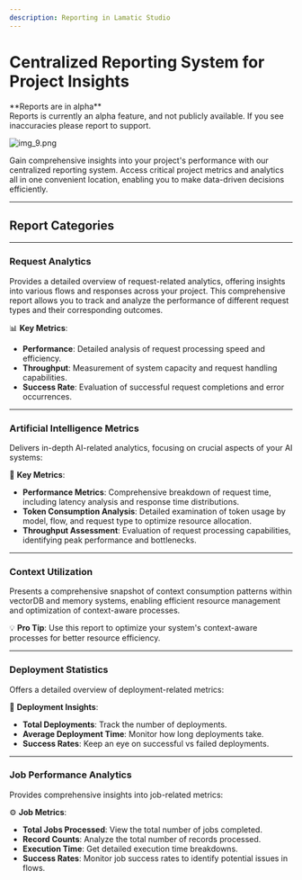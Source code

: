 ```yaml
---
description: Reporting in Lamatic Studio
---
```

# **Centralized Reporting System for Project Insights**

<Callout type="warning" emoji="🧪">
    **Reports are in alpha** <br/>
    Reports is currently an alpha feature, and not publicly available. If you see inaccuracies please report to support.

</Callout>

![img_9.png](./img/report.webp)

Gain comprehensive insights into your project's performance with our centralized reporting system. Access critical project metrics and analytics all in one convenient location, enabling you to make data-driven decisions efficiently.

---

## **Report Categories**

---

### **Request Analytics**

Provides a detailed overview of request-related analytics, offering insights into various flows and responses across your project. This comprehensive report allows you to track and analyze the performance of different request types and their corresponding outcomes.

📊 **Key Metrics**:

- **Performance**: Detailed analysis of request processing speed and efficiency.
- **Throughput**: Measurement of system capacity and request handling capabilities.
- **Success Rate**: Evaluation of successful request completions and error occurrences.

---

### **Artificial Intelligence Metrics**

Delivers in-depth AI-related analytics, focusing on crucial aspects of your AI systems:

🤖 **Key Metrics**:

- **Performance Metrics**: Comprehensive breakdown of request time, including latency analysis and response time distributions.
- **Token Consumption Analysis**: Detailed examination of token usage by model, flow, and request type to optimize resource allocation.
- **Throughput Assessment**: Evaluation of request processing capabilities, identifying peak performance and bottlenecks.

---

### **Context Utilization**

Presents a comprehensive snapshot of context consumption patterns within vectorDB and memory systems, enabling efficient resource management and optimization of context-aware processes.

💡 **Pro Tip**: Use this report to optimize your system's context-aware processes for better resource efficiency.

---

### **Deployment Statistics**

Offers a detailed overview of deployment-related metrics:

🚀 **Deployment Insights**:

- **Total Deployments**: Track the number of deployments.
- **Average Deployment Time**: Monitor how long deployments take.
- **Success Rates**: Keep an eye on successful vs failed deployments.

---

### **Job Performance Analytics**

Provides comprehensive insights into job-related metrics:

⚙️ **Job Metrics**:

- **Total Jobs Processed**: View the total number of jobs completed.
- **Record Counts**: Analyze the total number of records processed.
- **Execution Time**: Get detailed execution time breakdowns.
- **Success Rates**: Monitor job success rates to identify potential issues in flows.